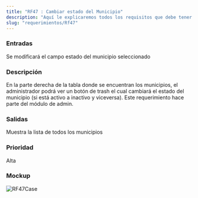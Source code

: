 ```yaml
---
title: "RF47 : Cambiar estado del Municipio"
description: "Aquí le explicaremos todos los requisitos que debe tener para poder usar nuestro software."
slug: "requerimientos/Rf47"
---
```



<h3>Entradas</h3>
Se modificará el campo estado del municipio seleccionado

<h3>Descripción</h3>
En la parte derecha de la tabla donde se encuentran los municipios, el administrador
podrá ver un botón de trash el cual cambiará el estado del municipio (si está activo
a inactivo y viceversa). Este requerimiento hace parte del módulo de admin.

<h3>Salidas</h3>
Muestra la lista de todos los municipios

<h3>Prioridad</h3>
Alta

<h3>Mockup</h3>
<Image src={RF47Case} alt="RF47Case" width={3148} height={2270} />
